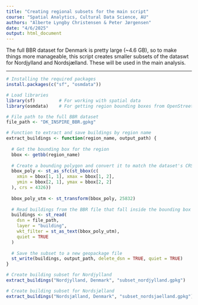 ```yaml
---
title: "Creating regional subsets for the main script"
course: "Spatial Analytics, Cultural Data Science, AU"
authors: "Alberte Lyngby Christensen & Peter Jørgensen"
date: "4/6/2025"
output: html_document
---
```


The full BBR dataset for Denmark is pretty large (~4.6 GB), so to make things more manageable, this script creates smaller subsets of the dataswt for Nordjylland and Nordsjælland. These will be used in the main analysis.

---

```r

# Installing the required packages
install.packages(c("sf", "osmdata"))

# Load libraries
library(sf)         # For working with spatial data
library(osmdata)    # For getting region bounding boxes from OpenStreetMap

# File path to the full BBR dataset
file_path <- "DK_INSPIRE_BBR.gpkg"

# Function to extract and save buildings by region name
extract_buildings <- function(region_name, output_path) {
  
  # Get the bounding box for the region
  bbox <- getbb(region_name)
  
  # Create a bounding polygon and convert it to match the dataset's CRS (EPSG:25832)
  bbox_poly <- st_as_sfc(st_bbox(c(
    xmin = bbox[1, 1], xmax = bbox[1, 2],
    ymin = bbox[2, 1], ymax = bbox[2, 2]
  ), crs = 4326))
  
  bbox_poly_utm <- st_transform(bbox_poly, 25832)
  
  # Read buildings from the BBR file that fall inside the bounding box
  buildings <- st_read(
    dsn = file_path,
    layer = "building",
    wkt_filter = st_as_text(bbox_poly_utm),
    quiet = TRUE
  )
  
  # Save the subset to a new geopackage file
  st_write(buildings, output_path, delete_dsn = TRUE, quiet = TRUE)
}

# Create building subset for Nordjylland
extract_buildings("Nordjylland, Denmark", "subset_nordjylland.gpkg")

# Create building subset for Nordsjælland
extract_buildings("Nordsjælland, Denmark", "subset_nordsjaelland.gpkg")
```
